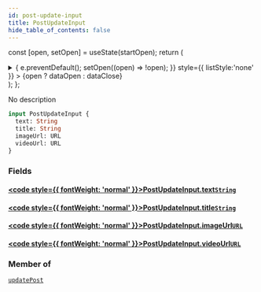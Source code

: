 ```yaml
---
id: post-update-input
title: PostUpdateInput
hide_table_of_contents: false
---
```






const [open, setOpen] = useState(startOpen);
return (
<details {...(open ? { open: true } : {})} className="details" style={{ border:'none', boxShadow:'none', background:'var(--ifm-background-color)' }}>
<summary
onClick={(e) => {
e.preventDefault();
setOpen((open) => !open);
}}
style={{ listStyle:'none' }} >
{open ? dataOpen : dataClose}
</summary>
{open && children}
</details>
);
};

No description

```graphql
input PostUpdateInput {
  text: String
  title: String
  imageUrl: URL
  videoUrl: URL
}
```

### Fields

#### [<code style={{ fontWeight: 'normal' }}>PostUpdateInput.<b>text</b></code>](#)<Bullet />[`String`](../../../docs/schema/scalars/string) <Badge class="secondary" text="scalar"/>

>

#### [<code style={{ fontWeight: 'normal' }}>PostUpdateInput.<b>title</b></code>](#)<Bullet />[`String`](../../../docs/schema/scalars/string) <Badge class="secondary" text="scalar"/>

>

#### [<code style={{ fontWeight: 'normal' }}>PostUpdateInput.<b>imageUrl</b></code>](#)<Bullet />[`URL`](../../../docs/schema/scalars/url) <Badge class="secondary" text="scalar"/>

>

#### [<code style={{ fontWeight: 'normal' }}>PostUpdateInput.<b>videoUrl</b></code>](#)<Bullet />[`URL`](../../../docs/schema/scalars/url) <Badge class="secondary" text="scalar"/>

>

### Member of

[`updatePost`](../../../docs/schema/mutations/update-post) <Badge class="secondary" text="mutation"/>
